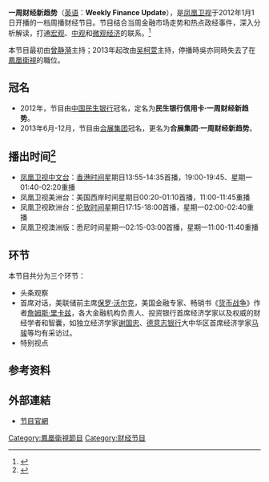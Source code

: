 {{电视节目信息框
| 名称      = 一周财经新趋势
| 英文名称  = Weekly Finance Update
| 图片      = [[File:一周财经新趋势.JPG|300px]]
| 图说      = 
| 类型      = [[财经|财经]]
| 原创      = [[凤凰卫视|凤凰卫视]]
| 主持      = [[吴柯萱|吴柯萱]]
| 国家      = {{HK}}
| 语言      = [[普通话|普通话]]
| 字幕      = 
| 标语      = 
| 集数      = 130（截至2014年7月13日）
| 每集长度  = 45分钟（含广告）
| 制作公司  = [[凤凰卫视|凤凰卫视]]
| 电视网    = [[凤凰卫视中文台|凤凰卫视中文台]]、欧洲台、美洲台及澳洲版
| 图像制式  = [[SDTV|SDTV]]、[[HDTV|HDTV]]（2014年起高标清同步广播）
| 播出国家  = {{HK}}
| 开始      = 2012年1月1日
| 结束      = 2014年12月
| 前作      = 
| 相关节目 = 
| 官方网站  =http://phtv.ifeng.com/program/cjxqs/index.shtml
}}
'''一周财经新趋势'''（[[英语|英语]]：'''Weekly Finance Update'''），是[[凤凰卫视|凤凰卫视]]于2012年1月1日开播的一档周播财经节目。节目结合当周金融市场走势和热点政经事件，深入分析解读，打通[[宏观|宏观]]、[[中观|中观]]和[[微观经济|微观经济]]的联系。<ref>{{Cite web |url=http://v.ifeng.com/vlist/tv/yzcjxqs/all/0/1/detail.shtml |title=节目简介 |accessdate=2014-07-15 |archive-date=2014-07-15 |archive-url=https://web.archive.org/web/20140715231557/http://v.ifeng.com/vlist/tv/yzcjxqs/all/0/1/detail.shtml |dead-url=no }}</ref>

本节目最初由[[曾静漪|曾静漪]]主持；2013年起改由[[吴柯萱|吴柯萱]]主持，停播時吳亦同時失去了在[[鳳凰衛視|鳳凰衛視]]的職位。

==冠名==
*2012年，节目由[[中国民生银行|中国民生银行]]冠名，定名为'''民生银行信用卡·一周财经新趋势'''。
*2013年6月-12月，节目由[[合展集团|合展集团]]冠名，更名为'''合展集团·一周财经新趋势'''。

==播出时间<ref>{{Cite web |url=http://phtv.ifeng.com/epg/ |title=节目单 |accessdate=2014-07-15 |archive-date=2013-07-14 |archive-url=https://web.archive.org/web/20130714052031/http://phtv.ifeng.com/epg/ |dead-url=no }}</ref>==
*[[凤凰卫视中文台|凤凰卫视中文台]]：[[香港时间|香港时间]]星期日13:55-14:35首播，19:00-19:45、星期一01:40-02:20重播
*凤凰卫视美洲台：美国西岸时间星期日00:20-01:10首播，11:00-11:45重播
*凤凰卫视欧洲台：[[伦敦时间|伦敦时间]]星期日17:15-18:00首播，星期一02:00-02:40重播
*凤凰卫视澳洲版：悉尼时间星期一02:15-03:00首播，星期一11:00-11:40重播

==环节==
本节目共分为三个环节：
*头条观察
*首席对话，美联储前主席[[保罗·沃尔克|保罗·沃尔克]]，美国金融专家、畅销书《[[货币战争|货币战争]]》作者[[詹姆斯·里卡兹|詹姆斯·里卡兹]]，各大金融机构负责人、投资银行首席经济学家以及权威的财经学者和智囊，如独立经济学家[[谢国忠|谢国忠]]、[[德意志银行|德意志银行]]大中华区首席经济学家[[马骏_(1964年3月)|马骏]]等均有采访过。
*特别视点

==参考资料==
{{Reflist}}

==外部連結==
*[http://phtv.ifeng.com/program/cjxqs/index.shtml 节目官網] {{Wayback|url=http://phtv.ifeng.com/program/cjxqs/index.shtml |date=20200223193344 }}

[[Category:鳳凰衛視節目|Category:鳳凰衛視節目]]
[[Category:财经节目|Category:财经节目]]